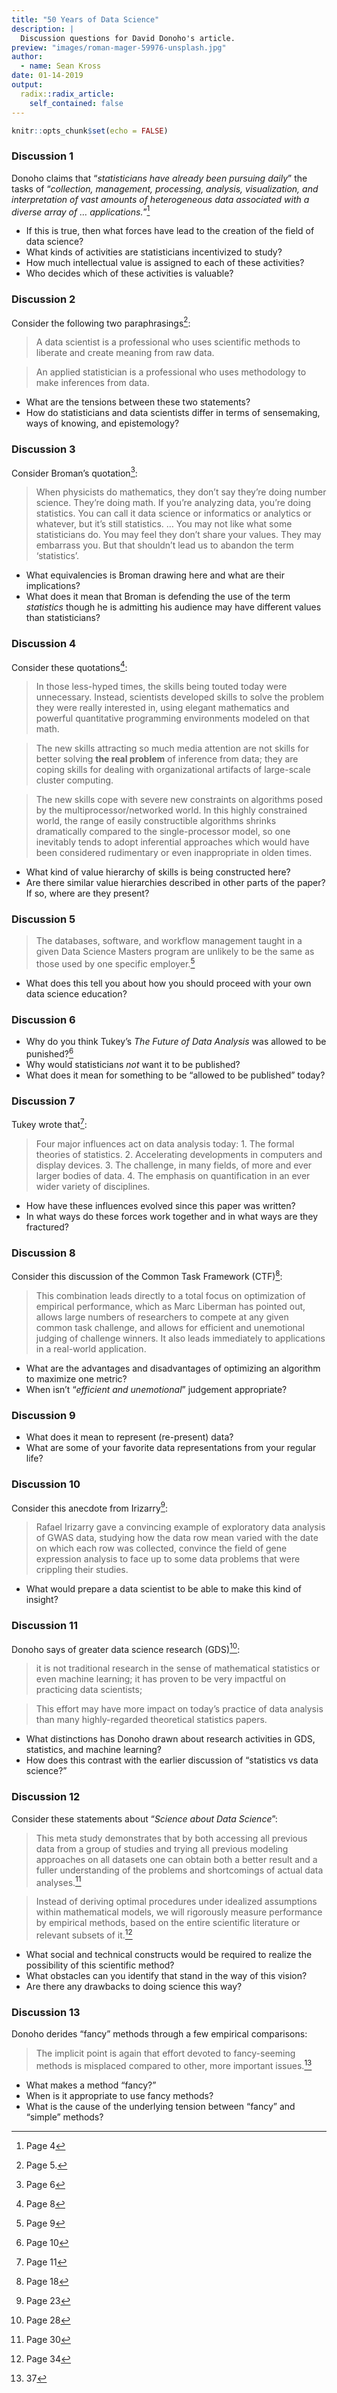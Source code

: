 ```yaml
---
title: "50 Years of Data Science"
description: |
  Discussion questions for David Donoho's article.
preview: "images/roman-mager-59976-unsplash.jpg"
author:
  - name: Sean Kross
date: 01-14-2019
output:
  radix::radix_article:
    self_contained: false
---
```


```r
knitr::opts_chunk$set(echo = FALSE)
```

### Discussion 1

Donoho claims that "*statisticians have already been pursuing daily*" the tasks of "*collection, management, processing, analysis, visualization, and interpretation of vast amounts of heterogeneous data associated with a diverse array of ... applications.*"^[Page 4]
    
- If this is true, then what forces have lead to the creation of the field
of data science? 
- What kinds of activities are statisticians incentivized to study?
- How much intellectual value is assigned to each of these activities?
- Who decides which of these activities is valuable?

### Discussion 2

Consider the following two paraphrasings^[Page 5.]:
    
> A data scientist is a professional who uses scientific methods to liberate and create meaning from raw data.
    
> An applied statistician is a professional who uses methodology to make inferences from data.
    
- What are the tensions between these two statements?
- How do statisticians and data scientists differ in terms of sensemaking,
ways of knowing, and epistemology?

### Discussion 3
    
Consider Broman's quotation^[Page 6]:

> When physicists do mathematics,
they don't say they're doing number science. They're doing math. If you're 
analyzing data, you're doing statistics. You can call it data science
or informatics or analytics or whatever, but it's still statistics. ... You may
not like what some statisticians do. You may feel they don't share your values. 
They may embarrass you. But that shouldn't lead us to abandon the term
'statistics'. 

- What equivalencies is Broman drawing here and what are their implications?
- What does it mean that Broman is defending the use of the term
*statistics* though he is admitting his audience may have different values
than statisticians?

### Discussion 4

Consider these quotations^[Page 8]:

> In those less-hyped times, the skills being touted today were unnecessary. Instead, scientists developed skills to solve the problem they were really interested in, using elegant mathematics and powerful quantitative programming environments modeled on that math.

> The new skills attracting so much media attention are not skills for better solving **the real problem** of inference from data; they are coping skills for dealing with organizational artifacts of large-scale cluster computing.

> The new skills cope with severe new constraints on algorithms posed by the multiprocessor/networked world. In this highly constrained world, the range of easily constructible algorithms shrinks dramatically compared to the single-processor model, so one inevitably tends to adopt inferential approaches which would have been considered rudimentary or even inappropriate in olden times.

- What kind of value hierarchy of skills is being constructed here?
- Are there similar value hierarchies described in other parts of the paper?
If so, where are they present?

### Discussion 5

> The databases, software, and workflow management taught in a given Data Science Masters program are unlikely to be the same as those used by one specific employer.^[Page 9]

- What does this tell you about how you should proceed with your own data science
education?

### Discussion 6

- Why do you think Tukey's *The Future of Data Analysis* was allowed to be 
punished?^[Page 10]
- Why would statisticians *not* want it to be published?
- What does it mean for something to be "allowed to be published" today?

### Discussion 7

Tukey wrote that^[Page 11]: 

>Four major influences act on data analysis today: 1. The formal theories of statistics. 2. Accelerating developments in computers and display devices. 3. The challenge, in many fields, of more and ever larger bodies of data. 4. The emphasis on quantification in an ever wider variety of disciplines.

- How have these influences evolved since this paper was written? 
- In what ways do these forces work together and in what ways are they fractured?

### Discussion 8

Consider this discussion of the Common Task Framework (CTF)^[Page 18]:

> This combination leads directly to a total focus on optimization of empirical performance, which as Marc Liberman has pointed out, allows large numbers of researchers to compete at any given common task challenge, and allows for efficient and unemotional judging of challenge winners. It also leads immediately to applications in a real-world application.

- What are the advantages and disadvantages of optimizing an algorithm to
maximize one metric?
- When isn't "*efficient and unemotional*" judgement appropriate?

### Discussion 9

- What does it mean to represent (re-present) data?
- What are some of your favorite data representations from your regular life?

### Discussion 10

Consider this anecdote from Irizarry^[Page 23]:

> Rafael Irizarry gave a convincing example of exploratory data analysis of GWAS data, studying how the data row mean varied with the date on which each row was collected, convince the field of gene expression analysis to face up to some data problems that were crippling their studies.

- What would prepare a data scientist to be able to make this kind of insight?

### Discussion 11

Donoho says of greater data science research (GDS)^[Page 28]:

> it is not traditional research in the sense of mathematical statistics or even machine learning;
>it has proven to be very impactful on practicing data scientists;

> This effort may have more impact on today’s practice of data analysis than many highly-regarded theoretical statistics papers.

- What distinctions has Donoho drawn about research activities in GDS, 
statistics, and machine learning?
- How does this contrast with the earlier discussion of "statistics vs data 
science?"

### Discussion 12

Consider these statements about "*Science about Data Science*":

> This meta study demonstrates that by both accessing all previous data from a group of studies and trying all previous modeling approaches on all datasets one can obtain both a better result and a fuller understanding of the problems and shortcomings of actual data analyses.^[Page 30]

> Instead of deriving optimal procedures under idealized assumptions within mathematical models, we will rigorously measure performance by empirical methods, based on the entire scientific literature or relevant subsets of it.^[Page 34]

- What social and technical constructs would be required to realize the
possibility of this scientific method?
- What obstacles can you identify that stand in the way of this vision?
- Are there any drawbacks to doing science this way?

### Discussion 13

Donoho derides "fancy" methods through a few empirical comparisons:

>The implicit point is again that effort devoted to fancy-seeming methods is misplaced compared to other, more important issues.^[37]

- What makes a method "fancy?"
- When is it appropriate to use fancy methods?
- What is the cause of the underlying tension between "fancy" and "simple"
methods?